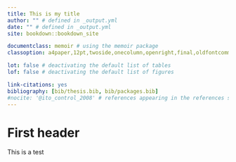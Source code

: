 ```yaml
--- 
title: This is my title
author: "" # defined in _output.yml
date: "" # defined in _output.yml
site: bookdown::bookdown_site

documentclass: memoir # using the memoir package
classoption: a4paper,12pt,twoside,onecolumn,openright,final,oldfontcommands

lot: false # deactivating the default list of tables
lof: false # deactivating the default list of figures

link-citations: yes
bibliography: [bib/thesis.bib, bib/packages.bib]
#nocite: '@ito_control_2008' # references appearing in the references section but not in text
---
```


# First header

This is a test
